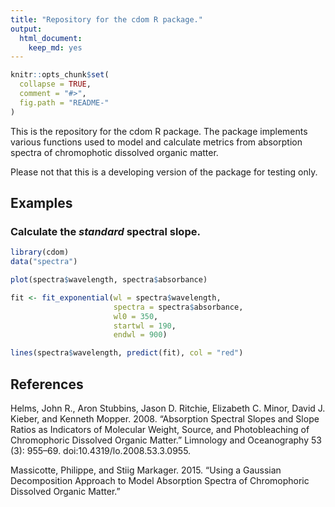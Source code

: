 ```yaml
---
title: "Repository for the cdom R package."
output: 
  html_document: 
    keep_md: yes
---
```


```r
knitr::opts_chunk$set(
  collapse = TRUE,
  comment = "#>",
  fig.path = "README-"
)
```

This is the repository for the cdom R package. The package implements various functions used to model and calculate metrics from absorption spectra of chromophotic dissolved organic matter. 

Please not that this is a developing version of the package for testing only.

## Examples

### Calculate the *standard* spectral slope.

```r
library(cdom)
data("spectra")

plot(spectra$wavelength, spectra$absorbance)

fit <- fit_exponential(wl = spectra$wavelength,
                       spectra = spectra$absorbance,
                       wl0 = 350,
                       startwl = 190,
                       endwl = 900)

lines(spectra$wavelength, predict(fit), col = "red")
```


## References

Helms, John R., Aron Stubbins, Jason D. Ritchie, Elizabeth C. Minor, David J. Kieber, and Kenneth Mopper. 2008. “Absorption Spectral Slopes and Slope Ratios as Indicators of Molecular Weight, Source, and Photobleaching of Chromophoric Dissolved Organic Matter.” Limnology and Oceanography 53 (3): 955–69. doi:10.4319/lo.2008.53.3.0955.

Massicotte, Philippe, and Stiig Markager. 2015. “Using a Gaussian Decomposition Approach to Model Absorption Spectra of Chromophoric Dissolved Organic Matter.”
